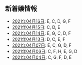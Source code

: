 新着嬢情報
----

- [2021年04月16日](/new/2021-04-16): E, C, D, G, F
- [2021年04月15日](/new/2021-04-15): C, D, E
- [2021年04月14日](/new/2021-04-14): E, G, C, D, F
- [2021年04月13日](/new/2021-04-13): D, C, E, F
- [2021年04月07日](/new/2021-04-07): E, C, G, D, F
- [2021年04月06日](/new/2021-04-06): C, F, H, E, G, D
- [2021年04月04日](/new/2021-04-04): C, G, F, D, E
